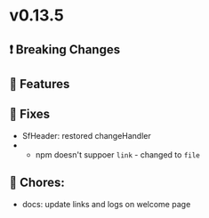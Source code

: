 
<Meta title="Releases/v0.13.x - Latest/v0.13.5 - Latest/Change log" />

# v0.13.5

## ❗ Breaking Changes


## 🚀 Features


## 🐛 Fixes

- SfHeader: restored changeHandler
- - npm doesn't suppoer `link` - changed to `file`

## 🧹 Chores:
- docs: update links and logs on welcome page
